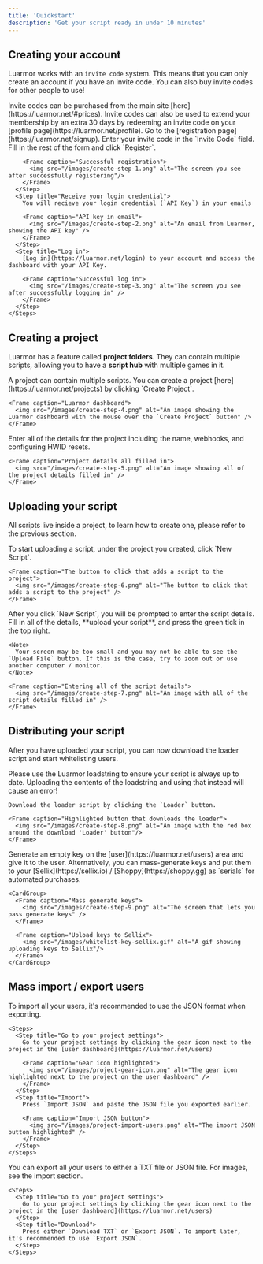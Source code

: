```yaml
---
title: 'Quickstart'
description: 'Get your script ready in under 10 minutes'
---
```


## Creating your account

Luarmor works with an `invite code` system. This means that you can only create an account if you have an invite code. You can also buy invite codes for other people to use!

<AccordionGroup>
  <Accordion title="Getting an invite code">
    Invite codes can be purchased from the main site [here](https://luarmor.net/#prices).
  </Accordion>
  <Accordion title="Extending your membership">
    Invite codes can also be used to extend your membership by an extra 30 days by redeeming an invite code on your [profile page](https://luarmor.net/profile).
  </Accordion>
  <Accordion title="Creating an account">
    <Steps>
      <Step title="Go to the site">
        Go to the [registration page](https://luarmor.net/signup).
      </Step>
      <Step title="Enter your invite code">
        Enter your invite code in the `Invite Code` field.
      </Step>
      <Step title="Fill in the form">
        Fill in the rest of the form and click `Register`.

        <Frame caption="Successful registration">
          <img src="/images/create-step-1.png" alt="The screen you see after successfully registering"/>
        </Frame>
      </Step>
      <Step title="Receive your login credential">
        You will recieve your login credential (`API Key`) in your emails

        <Frame caption="API key in email">
          <img src="/images/create-step-2.png" alt="An email from Luarmor, showing the API key" />
        </Frame>
      </Step>
      <Step title="Log in">
        [Log in](https://luarmor.net/login) to your account and access the dashboard with your API Key.

        <Frame caption="Successful log in">
          <img src="/images/create-step-3.png" alt="The screen you see after successfully logging in" />
        </Frame>
      </Step>
    </Steps>
  </Accordion>
</AccordionGroup>

## Creating a project

Luarmor has a feature called **project folders**. They can contain multiple scripts, allowing you to have a **script hub** with multiple games in it.

<AccordionGroup>
  <Accordion title="Create a project">
    A project can contain multiple scripts. You can create a project [here](https://luarmor.net/projects) by clicking `Create Project`.

    <Frame caption="Luarmor dashboard">
      <img src="/images/create-step-4.png" alt="An image showing the Luarmor dashboard with the mouse over the `Create Project` button" />
    </Frame>
  </Accordion>
  <Accordion title="Enter project details">
    Enter all of the details for the project including the name, webhooks, and configuring HWID resets.

    <Frame caption="Project details all filled in">
      <img src="/images/create-step-5.png" alt="An image showing all of the project details filled in" />
    </Frame>
  </Accordion>
</AccordionGroup>

## Uploading your script

All scripts live inside a project, to learn how to create one, please refer to the previous section.

<AccordionGroup>
  <Accordion title="Upload your script to the project">
    To start uploading a script, under the project you created, click `New Script`.

    <Frame caption="The button to click that adds a script to the project">
      <img src="/images/create-step-6.png" alt="The button to click that adds a script to the project" />
    </Frame>
  </Accordion>
  <Accordion title="Enter script details">
    After you click `New Script`, you will be prompted to enter the script details. Fill in all of the details, **upload your script**, and press the green tick in the top right.
    
    <Note>
      Your screen may be too small and you may not be able to see the `Upload File` button. If this is the case, try to zoom out or use another computer / monitor.
    </Note>

    <Frame caption="Entering all of the script details">
      <img src="/images/create-step-7.png" alt="An image with all of the script details filled in" />
    </Frame>
  </Accordion>
</AccordionGroup>

## Distributing your script

After you have uploaded your script, you can now download the loader script and start whitelisting users.

<AccordionGroup>
  <Accordion title="Download the loader">
    <Warning>
      Please use the Luarmor loadstring to ensure your script is always up to date. Uploading the contents of the loadstring and using that instead will cause an error!
    </Warning>

    Download the loader script by clicking the `Loader` button.

    <Frame caption="Highlighted button that downloads the loader">
      <img src="/images/create-step-8.png" alt="An image with the red box around the download 'Loader' button"/>
    </Frame>
  </Accordion>
  <Accordion title="Create whitelist keys">
    Generate an empty key on the [user](https://luarmor.net/users) area and give it to the user. Alternatively, you can mass-generate keys and put them to your [Sellix](https://sellix.io) / [Shoppy](https://shoppy.gg) as `serials` for automated purchases. 
  
    <CardGroup>
      <Frame caption="Mass generate keys">
        <img src="/images/create-step-9.png" alt="The screen that lets you pass generate keys" />
      </Frame>

      <Frame caption="Upload keys to Sellix">
        <img src="/images/whitelist-key-sellix.gif" alt="A gif showing uploading keys to Sellix"/>
      </Frame>
    </CardGroup>
  </Accordion>
</AccordionGroup>

## Mass import / export users

<AccordionGroup>
  <Accordion title="Import">
    To import all your users, it's recommended to use the JSON format when exporting.

    <Steps>
      <Step title="Go to your project settings">
        Go to your project settings by clicking the gear icon next to the project in the [user dashboard](https://luarmor.net/users)

        <Frame caption="Gear icon highlighted">
          <img src="/images/project-gear-icon.png" alt="The gear icon highlighted next to the project on the user dashboard" />
        </Frame>
      </Step>
      <Step title="Import">
        Press `Import JSON` and paste the JSON file you exported earlier.

        <Frame caption="Import JSON button">
          <img src="/images/project-import-users.png" alt="The import JSON button highlighted" />
        </Frame>
      </Step>
    </Steps>
  </Accordion>
  <Accordion title="Export">
    You can export all your users to either a TXT file or JSON file. For images, see the import section.
  
    <Steps>
      <Step title="Go to your project settings">
        Go to your project settings by clicking the gear icon next to the project in the [user dashboard](https://luarmor.net/users)
      </Step>
      <Step title="Download">
        Press either `Download TXT` or `Export JSON`. To import later, it's recommended to use `Export JSON`.
      </Step>
    </Steps>
  </Accordion>
</AccordionGroup>